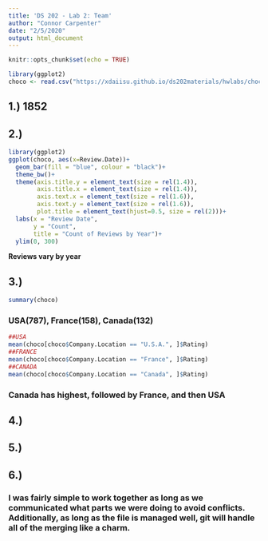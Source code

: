 ```yaml
---
title: 'DS 202 - Lab 2: Team'
author: "Connor Carpenter"
date: "2/5/2020"
output: html_document
---
```


```r
knitr::opts_chunk$set(echo = TRUE)
```

```r
library(ggplot2)
choco <- read.csv("https://xdaiisu.github.io/ds202materials/hwlabs/choco.csv")
```

## 1.) 1852

## 2.) 
```r
library(ggplot2)
ggplot(choco, aes(x=Review.Date))+ 
  geom_bar(fill = "blue", colour = "black")+
  theme_bw()+
  theme(axis.title.y = element_text(size = rel(1.4)),
        axis.title.x = element_text(size = rel(1.4)),
        axis.text.x = element_text(size = rel(1.6)),
        axis.text.y = element_text(size = rel(1.6)),
        plot.title = element_text(hjust=0.5, size = rel(2)))+
  labs(x = "Review Date",
       y = "Count",
       title = "Count of Reviews by Year")+ 
  ylim(0, 300)
```

**Reviews vary by year**

## 3.)

```r
summary(choco)
```
### USA(787), France(158), Canada(132)
```r
##USA
mean(choco[choco$Company.Location == "U.S.A.", ]$Rating)
##FRANCE
mean(choco[choco$Company.Location == "France", ]$Rating)
##CANADA
mean(choco[choco$Company.Location == "Canada", ]$Rating)

```
### Canada has highest, followed by France, and then USA

## 4.)

## 5.)

## 6.)

### I was fairly simple to work together as long as we communicated what parts we were doing to avoid conflicts. Additionally, as long as the file is managed well, git will handle all of the merging like a charm.
